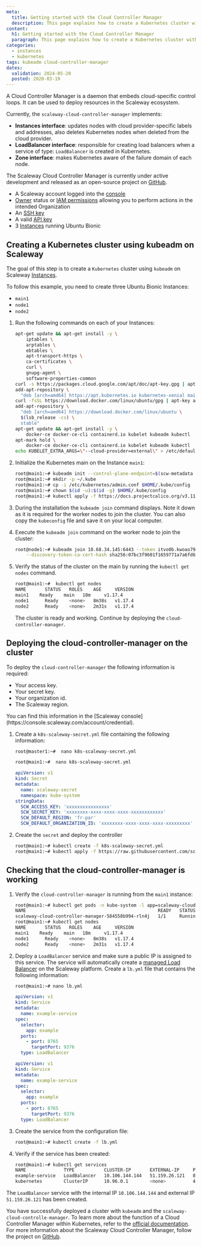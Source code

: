 ```yaml
---
meta:
  title: Getting started with the Cloud Controller Manager
  description: This page explains how to create a Kubernetes cluster with kubeadm and cloud-controller-manager
content:
  h1: Getting started with the Cloud Controller Manager
  paragraph: This page explains how to create a Kubernetes cluster with kubeadm and cloud-controller-manager
categories:
  - instances
  - kubernetes
tags: kubeadm cloud-controller-manager
dates:
  validation: 2024-05-20
  posted: 2020-03-19
---
```


A Cloud Controller Manager is a daemon that embeds cloud-specific control loops. It can be used to deploy resources in the Scaleway ecosystem.

Currently, the `scaleway-cloud-controller-manager` implements:

- **Instances interface**: updates nodes with cloud provider-specific labels and addresses, also deletes Kubernetes nodes when deleted from the cloud provider.
- **LoadBalancer interface**: responsible for creating load balancers when a service of type: `LoadBalancer` is created in Kubernetes.
- **Zone interface**: makes Kubernetes aware of the failure domain of each node.

The Scaleway Cloud Controller Manager is currently under active development and released as an open-source project on [GitHub](https://github.com/scaleway/scaleway-cloud-controller-manager).

<Macro id="requirements" />

- A Scaleway account logged into the [console](https://console.scaleway.com)
- [Owner](/identity-and-access-management/iam/concepts/#owner) status or [IAM permissions](/identity-and-access-management/iam/concepts/#permission) allowing you to perform actions in the intended Organization
- An [SSH key](/identity-and-access-management/organizations-and-projects/how-to/create-ssh-key/)
- A valid [API key](/identity-and-access-management/iam/how-to/create-api-keys/)
- 3 [Instances](/compute/instances/how-to/create-an-instance) running Ubuntu Bionic

## Creating a Kubernetes cluster using kubeadm on Scaleway

The goal of this step is to create a `Kubernetes` cluster using `kubeadm` on Scaleway [Instances](https://www.scaleway.com/en/virtual-instances/).

To follow this example, you need to create three Ubuntu Bionic Instances:
- `main1`
- `node1`
- `node2`

1. Run the following commands on each of your Instances:
    ```bash
    apt-get update && apt-get install -y \
        iptables \
        arptables \
        ebtables \
        apt-transport-https \
        ca-certificates \
        curl \
        gnupg-agent \
        software-properties-common
    curl -s https://packages.cloud.google.com/apt/doc/apt-key.gpg | apt-key add -
    add-apt-repository \
      "deb [arch=amd64] https://apt.kubernetes.io kubernetes-xenial main"
    curl -fsSL https://download.docker.com/linux/ubuntu/gpg | apt-key add -
    add-apt-repository \
      "deb [arch=amd64] https://download.docker.com/linux/ubuntu \
      $(lsb_release -cs) \
      stable"
    apt-get update && apt-get install -y \
        docker-ce docker-ce-cli containerd.io kubelet kubeadm kubectl
    apt-mark hold \
        docker-ce docker-ce-cli containerd.io kubelet kubeadm kubectl
    echo KUBELET_EXTRA_ARGS=\"--cloud-provider=external\" > /etc/default/kubelet
    ```
2. Initialize the Kubernetes main on the Instance `main1`:
    ```bash
    root@main1:~# kubeadm init --control-plane-endpoint=$(scw-metadata PUBLIC_IP_ADDRESS) --apiserver-cert-extra-sans=$(scw-metadata PUBLIC_IP_ADDRESS)
    root@main1:~# mkdir -p ~/.kube
    root@main1:~# cp -i /etc/kubernetes/admin.conf $HOME/.kube/config
    root@main1:~# chown $(id -u):$(id -g) $HOME/.kube/config
    root@main1:~# kubectl apply -f https://docs.projectcalico.org/v3.11/manifests/calico.yaml
    ```
3. During the installation the `kubeadm join` command displays. Note it down as it is required for the worker nodes to join the cluster. You can also copy the `kubeconfig` file and save it on your local computer.
4. Execute the `kubeadm join` command on the worker node to join the cluster:
    ```bash
    root@node1:~# kubeadm join 10.68.34.145:6443 --token itvo0b.kwoao79ptlj22gno \
        --discovery-token-ca-cert-hash sha256:07bc3f9601f1659771a7a6fd696c2969cbc757b088ec752ba95d5a42c06ed91f
    ```
5. Verify the status of the cluster on the main by running the `kubectl get nodes` command.
    ```bash
    root@main1:~#  kubectl get nodes
    NAME       STATUS   ROLES    AGE     VERSION
    main1    Ready    main   18m     v1.17.4
    node1      Ready    <none>   8m38s   v1.17.4
    node2      Ready    <none>   2m31s   v1.17.4
    ```

    The cluster is ready and working. Continue by deploying the `cloud-controller-manager`.

## Deploying the cloud-controller-manager on the cluster

To deploy the `cloud-controller-manager` the following information is required:

- Your access key.
- Your secret key.
- Your organization id.
- The Scaleway region.

<Message type="note">
  You can find this information in the [Scaleway console](https://console.scaleway.com/account/credential).
</Message>

1. Create a `k8s-scaleway-secret.yml` file containing the following information:
    ```bash
    root@master1:~#  nano k8s-scaleway-secret.yml
    ```

    ```bash
    root@main1:~#  nano k8s-scaleway-secret.yml
    ```

    ```yaml
    apiVersion: v1
    kind: Secret
    metadata:
      name: scaleway-secret
      namespace: kube-system
    stringData:
      SCW_ACCESS_KEY: 'xxxxxxxxxxxxxxxx'
      SCW_SECRET_KEY: 'xxxxxxxx-xxxx-xxxx-xxxx-xxxxxxxxxxxx'
      SCW_DEFAULT_REGION: 'fr-par'
      SCW_DEFAULT_ORGANIZATION_ID: 'xxxxxxxx-xxxx-xxxx-xxxx-xxxxxxxxx'
    ```
2. Create the `secret` and deploy the controller
    ```bash
    root@main1:~# kubectl create -f k8s-scaleway-secret.yml
    root@main1:~# kubectl apply -f https://raw.githubusercontent.com/scaleway/scaleway-cloud-controller-manager/main/examples/k8s-scaleway-ccm-latest.yml
    ```

## Checking that the cloud-controller-manager is working

1. Verify the `cloud-controller-manager` is running from the `main1` instance:
    ```bash
    root@main1:~# kubectl get pods -n kube-system -l app=scaleway-cloud-controller-manager
    NAME                                                 READY   STATUS    RESTARTS   AGE
    scaleway-cloud-controller-manager-584558b994-rln4j   1/1     Running   0          12s
    root@main1:~# kubectl get nodes
    NAME       STATUS   ROLES    AGE     VERSION
    main1    Ready    main   18m     v1.17.4
    node1      Ready    <none>   8m38s   v1.17.4
    node2      Ready    <none>   2m31s   v1.17.4
    ```
2. Deploy a `LoadBalancer` service and make sure a public IP is assigned to this service. The service will automatically create a [managed Load Balancer](https://www.scaleway.com/en/load-balancer/) on the Scaleway platform.
    Create a `lb.yml` file that contains the following information:

    ```bash
    root@main1:~# nano lb.yml
    ```

    ```yaml
    apiVersion: v1
    kind: Service
    metadata:
      name: example-service
    spec:
      selector:
        app: example
      ports:
        - port: 8765
          targetPort: 9376
      type: LoadBalancer
    ```

    ```yaml
    apiVersion: v1
    kind: Service
    metadata:
      name: example-service
    spec:
      selector:
        app: example
      ports:
        - port: 8765
          targetPort: 9376
      type: LoadBalancer
    ```
3. Create the service from the configuration file:
    ```bash
    root@main1:~# kubectl create -f lb.yml
    ```
4. Verify if the service has been created:
    ```bash
    root@main1:~# kubectl get services
    NAME              TYPE           CLUSTER-IP       EXTERNAL-IP     PORT(S)          AGE
    example-service   LoadBalancer   10.106.144.144   51.159.26.121   8765:30175/TCP   7s
    kubernetes        ClusterIP      10.96.0.1        <none>          443/TCP          21m
    ```

The `LoadBalancer` service with the internal IP `10.106.144.144` and external IP `51.159.26.121` has been created.

You have successfully deployed a cluster with `kubeadm` and the `scaleway-cloud-controlle-manager`. 
To learn more about the function of a Cloud Controller Manager within Kubernetes, refer to the [official documentation](https://kubernetes.io/docs/tasks/administer-cluster/running-cloud-controller/). 
For more information about the Scaleway Cloud Controller Manager, follow the project on [GitHub](https://github.com/scaleway/scaleway-cloud-controller-manager).